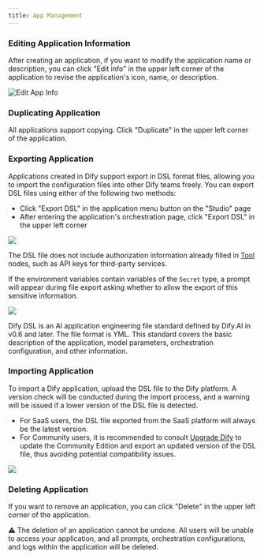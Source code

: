```yaml
---
title: App Management
---
```



### Editing Application Information

After creating an application, if you want to modify the application name or description, you can click "Edit info" in the upper left corner of the application to revise the application's icon, name, or description.

![Edit App Info](https://assets-docs.dify.ai/dify-enterprise-mintlify/en/guides/management/63a449e9a8ae337b9c067165d1674a45.png)

### Duplicating Application

All applications support copying. Click "Duplicate" in the upper left corner of the application.

### Exporting Application

Applications created in Dify support export in DSL format files, allowing you to import the configuration files into other Dify teams freely. You can export DSL files using either of the following two methods:

* Click "Export DSL" in the application menu button on the "Studio" page
* After entering the application's orchestration page, click "Export DSL" in the upper left corner

![](https://assets-docs.dify.ai/dify-enterprise-mintlify/en/guides/management/544c18d770e230db93d6756bba98d8a7.png)

The DSL file does not include authorization information already filled in [Tool](../workflow/node/tools.md) nodes, such as API keys for third-party services.

If the environment variables contain variables of the `Secret` type, a prompt will appear during file export asking whether to allow the export of this sensitive information.

![](https://assets-docs.dify.ai/dify-enterprise-mintlify/en/guides/management/25ce002ef7f0392fc6b3b6975ae137ec.png)

<Info>
Dify DSL is an AI application engineering file standard defined by Dify.AI in v0.6 and later. The file format is YML. This standard covers the basic description of the application, model parameters, orchestration configuration, and other information.
</Info>

### Importing Application

To import a Dify application, upload the DSL file to the Dify platform. A version check will be conducted during the import process, and a warning will be issued if a lower version of the DSL file is detected.

- For SaaS users, the DSL file exported from the SaaS platform will always be the latest version.
- For Community users, it is recommended to consult [Upgrade Dify](https://docs.dify.ai/getting-started/install-self-hosted/docker-compose#upgrade-dify) to update the Community Edition and export an updated version of the DSL file, thus avoiding potential compatibility issues.

![](https://assets-docs.dify.ai/2024/11/487d2c1cc8b86666feb35ea8a346c053.png)

### Deleting Application

If you want to remove an application, you can click "Delete" in the upper left corner of the application.

<Info>
⚠️ The deletion of an application cannot be undone. All users will be unable to access your application, and all prompts, orchestration configurations, and logs within the application will be deleted.
</Info>
